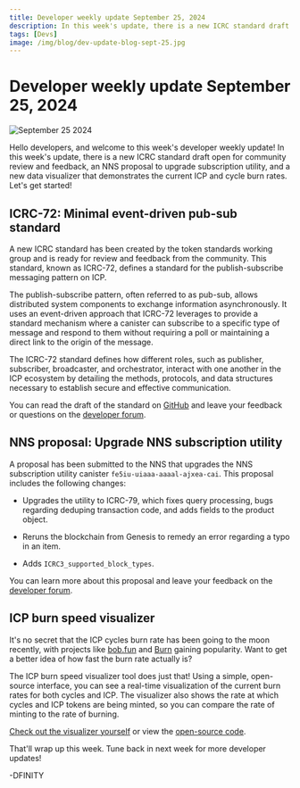 ```yaml
---
title: Developer weekly update September 25, 2024
description: In this week's update, there is a new ICRC standard draft open for community review and feedback, an NNS proposal to upgrade subscription utility, and a new data visualizer that demonstrates the current ICP and cycle burn rates.
tags: [Devs]
image: /img/blog/dev-update-blog-sept-25.jpg
---
```


# Developer weekly update September 25, 2024

![September 25 2024](../../static/img/blog/dev-update-blog-sept-25.jpg)

Hello developers, and welcome to this week's developer weekly update! In this week's update, there is a new ICRC standard draft open for community review and feedback, an NNS proposal to upgrade subscription utility, and a new data visualizer that demonstrates the current ICP and cycle burn rates. Let's get started!

## ICRC-72: Minimal event-driven pub-sub standard

A new ICRC standard has been created by the token standards working group and is ready for review and feedback from the community. This standard, known as ICRC-72, defines a standard for the publish-subscribe messaging pattern on ICP.

The publish-subscribe pattern, often referred to as pub-sub, allows distributed system components to exchange information asynchronously. It uses an event-driven approach that ICRC-72 leverages to provide a standard mechanism where a canister can subscribe to a specific type of message and respond to them without requiring a poll or maintaining a direct link to the origin of the message.

The ICRC-72 standard defines how different roles, such as publisher, subscriber, broadcaster, and orchestrator, interact with one another in the ICP ecosystem by detailing the methods, protocols, and data structures necessary to establish secure and effective communication.

You can read the draft of the standard on [GitHub](https://github.com/icdevs/ICEventsWG/blob/main/draft_proposals_current/candidate-ICRC72-20240924.md) and leave your feedback or questions on the [developer forum](https://forum.dfinity.org/t/icrc-72-minimal-event-driven-pub-sub-standard-candidate-draft/35489).

## NNS proposal: Upgrade NNS subscription utility

A proposal has been submitted to the NNS that upgrades the NNS subscription utility canister `fe5iu-uiaaa-aaaal-ajxea-cai`. This proposal includes the following changes:

- Upgrades the utility to ICRC-79, which fixes query processing, bugs regarding deduping transaction code, and adds fields to the product object.

- Reruns the blockchain from Genesis to remedy an error regarding a typo in an item.

- Adds `ICRC3_supported_block_types`.

You can learn more about this proposal and leave your feedback on the [developer forum](https://forum.dfinity.org/t/proposal-to-upgrade-nns-subscription-utility-fe5iu-uiaaa-aaaal-ajxea-cai/35500).

## ICP burn speed visualizer

It's no secret that the ICP cycles burn rate has been going to the moon recently, with projects like [bob.fun](https://bob.fun/) and [Burn](https://burn.msq.tech/) gaining popularity. Want to get a better idea of how fast the burn rate actually is?

The ICP burn speed visualizer tool does just that! Using a simple, open-source interface, you can see a real-time visualization of the current burn rates for both cycles and ICP. The visualizer also shows the rate at which cycles and ICP tokens are being minted, so you can compare the rate of minting to the rate of burning.

[Check out the visualizer yourself](https://ic.tago.so/) or view the [open-source code](https://observablehq.com/@tagoso/icp-burn).

That'll wrap up this week. Tune back in next week for more developer updates!

-DFINITY
